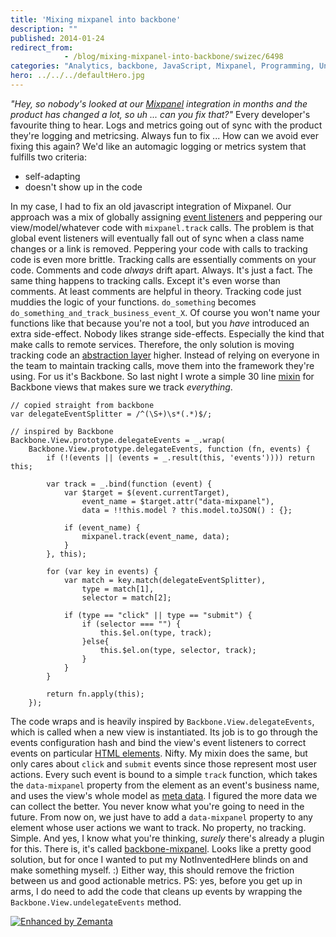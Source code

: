 ```yaml
---
title: 'Mixing mixpanel into backbone'
description: ""
published: 2014-01-24
redirect_from: 
            - /blog/mixing-mixpanel-into-backbone/swizec/6498
categories: "Analytics, backbone, JavaScript, Mixpanel, Programming, Uncategorized"
hero: ../../../defaultHero.jpg
---
```

_&quot;Hey, so nobody&#x27;s looked at our [Mixpanel](http://www.mixpanel.com "Mixpanel") integration in months and the product has changed a lot, so uh ... can you fix that?&quot;_ Every developer&#x27;s favourite thing to hear. Logs and metrics going out of sync with the product they&#x27;re logging and metricsing. Always fun to fix ... How can we avoid ever fixing this again? We&#x27;d like an automagic logging or metrics system that fulfills two criteria:

- self-adapting
- doesn&#x27;t show up in the code

In my case, I had to fix an old javascript integration of Mixpanel. Our approach was a mix of globally assigning [event listeners](http://en.wikipedia.org/wiki/Observer_pattern "Observer pattern") and peppering our view/model/whatever code with `mixpanel.track` calls. The problem is that global event listeners will eventually fall out of sync when a class name changes or a link is removed. Peppering your code with calls to tracking code is even more brittle. Tracking calls are essentially comments on your code. Comments and code _always_ drift apart. Always. It&#x27;s just a fact. The same thing happens to tracking calls. Except it&#x27;s even worse than comments. At least comments are helpful in theory. Tracking code just muddies the logic of your functions. `do_something` becomes `do_something_and_track_business_event_X`. Of course you won&#x27;t name your functions like that because you&#x27;re not a tool, but you _have_ introduced an extra side-effect. Nobody likes strange side-effects. Especially the kind that make calls to remote services. Therefore, the only solution is moving tracking code an [abstraction layer](http://en.wikipedia.org/wiki/Abstraction_layer "Abstraction layer") higher. Instead of relying on everyone in the team to maintain tracking calls, move them into the framework they&#x27;re using. For us it&#x27;s Backbone. So last night I wrote a simple 30 line [mixin](http://en.wikipedia.org/wiki/Mixin "Mixin") for Backbone views that makes sure we track _everything_.

```
// copied straight from backbone
var delegateEventSplitter = /^(\S+)\s*(.*)$/;

// inspired by Backbone
Backbone.View.prototype.delegateEvents = _.wrap(
    Backbone.View.prototype.delegateEvents, function (fn, events) {
        if (!(events || (events = _.result(this, 'events')))) return this;

        var track = _.bind(function (event) {
            var $target = $(event.currentTarget),
                event_name = $target.attr("data-mixpanel"),
                data = !!this.model ? this.model.toJSON() : {};

            if (event_name) {
                mixpanel.track(event_name, data);
            }
        }, this);

        for (var key in events) {
            var match = key.match(delegateEventSplitter),
                type = match[1],
                selector = match[2];

            if (type == "click" || type == "submit") {
                if (selector === "") {
                    this.$el.on(type, track);
                }else{
                    this.$el.on(type, selector, track);
                }
            }
        }

        return fn.apply(this);
    });
```

The code wraps and is heavily inspired by `Backbone.View.delegateEvents`, which is called when a new view is instantiated. Its job is to go through the events configuration hash and bind the view&#x27;s event listeners to correct events on particular [HTML elements](http://en.wikipedia.org/wiki/HTML_element "HTML element"). Nifty. My mixin does the same, but only cares about `click` and `submit` events since those represent most user actions. Every such event is bound to a simple `track` function, which takes the `data-mixpanel` property from the element as an event&#x27;s business name, and uses the view&#x27;s whole model as [meta data](http://en.wikipedia.org/wiki/Metadata "Metadata"). I figured the more data we can collect the better. You never know what you&#x27;re going to need in the future. From now on, we just have to add a `data-mixpanel` property to any element whose user actions we want to track. No property, no tracking. Simple. And yes, I know what you&#x27;re thinking, _surely_ there&#x27;s already a plugin for this. There is, it&#x27;s called [backbone-mixpanel](https://github.com/bnorton/backbone-mixpanel). Looks like a pretty good solution, but for once I wanted to put my NotInventedHere blinds on and make something myself. :) Either way, this should remove the friction between us and good actionable metrics. PS: yes, before you get up in arms, I do need to add the code that cleans up events by wrapping the `Backbone.View.undelegateEvents` method.

[![Enhanced by Zemanta](http://img.zemanta.com/zemified_e.png?x-id=238011f3-8be3-4b29-a1af-b7f9ac498401)](http://www.zemanta.com/?px "Enhanced by Zemanta")